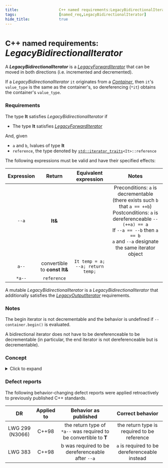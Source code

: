 ```yaml
---
title:                  C++ named requirements:LegacyBidirectionalIterator
tags:                   [named_req,LegacyBidirectionalIterator]
hide_title:             true
---
```



# <small>C++ named requirements:</small> *LegacyBidirectionalIterator*

A ***LegacyBidirectionalIterator*** is a [*LegacyForwardIterator*](/docs/named_req/LegacyForwardIterator) 
that can be moved in both directions (i.e. incremented and decremented).

If a *LegacyBidirectionalIterator* `it` originates from a [*Container*](/docs/named_req/Container), 
then `it`'s `value_type` is the same as the container's, so dereferencing (`*it`) obtains the container's `value_type`.

### Requirements
The type **It** satisfies *LegacyBidirectionalIterator* if

* The type **It** satisfies [*LegacyForwardIterator*](/docs/named_req/LegacyForwardIterator) 

And, given

* `a` and `b`, lvalues of type **It**
* `reference`, the type denoted by <code><a href="/docs/std/iterator/iterator_traits">std::iterator_traits</a>&lt;It&gt;::reference</code>

The following expressions must be valid and have their specified effects:

| **Expression** | **Return**                   | **Equivalent expression**         | **Notes**                                                                                                                                                                                                                       |
|:--------------:|:----------------------------:|:---------------------------------:|:-------------------------------------------------------------------------------------------------------------------------------------------------------------------------------------------------------------------------------:|
| `--a`          | **It&**                      |                                   | Preconditions: `a` is decrementable (there exists such `b` that `a == ++b`) <br/>Postconditions: `a` is dereferenceable `--(++a) == a` <br/>If `--a == --b` then `a == b` <br/>`a` and `--a` designate the same iterator object |
| `a--`          | convertible to **const It&** | `It temp = a;  --a; return temp;` |                                                                                                                                                                                                                                 |
| `*a--`         | `reference`                  |                                   |                                                                                                                                                                                                                                 |

A mutable *LegacyBidirectionalIterator* is a *LegacyBidirectionalIterator* that additionally satisfies 
the [*LegacyOutputIterator*](/docs/named_req/LegacyOutputIterator) requirements.

### Notes
The begin iterator is not decrementable and the behavior is undefined if `--container.begin()` is evaluated.

A bidirectional iterator does not have to be dereferenceable to be decrementable 
(in particular, the end iterator is not dereferenceable but is decrementable).

### <Since v='cpp20'>Concept</Since>

<details>
<summary>Click to expand</summary>
<div>

For the definition of std::iterator_traits, the following exposition-only concept is defined.
```cpp
template<class I>
concept __LegacyBidirectionalIterator =
    __LegacyForwardIterator<I> && requires(I i)
    {
        {  --i } -> std::same_as<I&>;
        {  i-- } -> std::convertible_to<const I&>;
        { *i-- } -> std::same_as<std::iter_reference_t<I>>;
    };
```
where the exposition-only concept `__LegacyIterator` is described in [LegacyIterator#Concept](/docs/named_req/LegacyIterator#concept).

</div>
</details>

### Defect reports
The following behavior-changing defect reports were applied retroactively to previously published C++ standards.

|        DR       | Applied to |                    Behavior as published                    |               Correct behavior              |
|:---------------:|:----------:|:-----------------------------------------------------------:|:-------------------------------------------:|
| LWG 299 (N3066) | C++98      | the return type of `*a--` was required to be convertible to **T** | the return type is required to be reference |
| LWG 383         | C++98      | b was required to be dereferenceable after `--a`              | `a` is required to be dereferenceable instead |